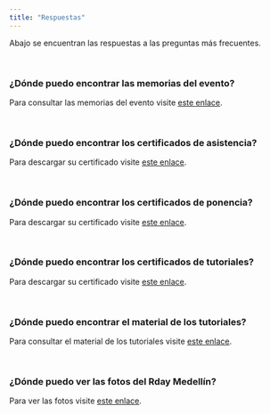 ```yaml
---
title: "Respuestas"
---
```

Abajo se encuentran las respuestas a las preguntas más frecuentes.

<br/>

### ¿Dónde puedo encontrar las memorias del evento?

Para consultar las memorias del evento visite [este enlace](https://github.com/rdaymedellin/rdaymedellin.github.io/blob/master/documentos/Memorias/Memorias_Rday_Medellin.pdf).

<br/>

### ¿Dónde puedo encontrar los certificados de asistencia?

Para descargar su certificado visite [este enlace](https://rdaymedellin.github.io/documentos/Certificados/Certificado_asistencia.pdf).

<br/>

### ¿Dónde puedo encontrar los certificados de ponencia?

Para descargar su certificado visite [este enlace](https://rdaymedellin.github.io/documentos/Certificados/Certificado_ponencia.pdf).

<br/>

### ¿Dónde puedo encontrar los certificados de tutoriales?

Para descargar su certificado visite [este enlace](https://rdaymedellin.github.io/documentos/Certificados/Certificado_tutoriales.pdf).

<br/>

### ¿Dónde puedo encontrar el material de los tutoriales?

Para consultar el material de los tutoriales visite [este enlace](https://github.com/rdaymedellin/tutoriales_Rday_2019).

<br/>

### ¿Dónde puedo ver las fotos del Rday Medellín?

Para ver las fotos visite [este enlace](https://www.flickr.com/groups/14679496@N23).
